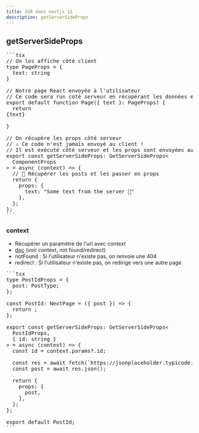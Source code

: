 ```yaml
---
title: SSR dans nextjs 12
description: getServerSideProps
---
```


## getServerSideProps

<Pre>
```tsx
// On les affiche côté client
type PageProps = {
  text: string
}

// Notre page React envoyée à l'utilisateur
// Ce code sera run coté serveur en récupérant les données et sera ensuite envoyée au client sous forme de html
export default function Page({ text }: PageProps) {
  return <div>{text}</div>
}

// On récupère les props côté serveur
// ⚠️ Ce code n'est jamais envoyé au client !
// Il est exécuté côté serveur et les props sont envoyées au composant (donc au client)
export const getServerSideProps: GetServerSideProps<
  ComponentProps
> = async (context) => {
  // 🦁 Récupérer les posts et les passer en props
  return {
    props: {
      text: "Some text from the server 🤫"
    },
  };
};
```
</Pre>

### context

- Récupérer un paramètre de l'url avec context
- [doc](https://nextjs.org/docs/pages/api-reference/functions/get-server-side-props) (voir context, not found/redirect)
- notFound : Si l'utilisateur n'existe pas, on renvoie une 404
- redirect : Si l'utilisateur n'existe pas, on redirige vers une autre page

<Pre>
```tsx
type PostIdProps = {
  post: PostType;
};

const PostId: NextPage<PostIdProps> = ({ post }) => {
  return <Post post={post} />;
};

export const getServerSideProps: GetServerSideProps<
  PostIdProps,
  { id: string }
> = async (context) => {
  const id = context.params?.id;

  const res = await fetch(`https://jsonplaceholder.typicode.com/posts/${id}`);
  const post = await res.json();

  return {
    props: {
      post,
    },
  };
};

export default PostId;
```
</Pre>


